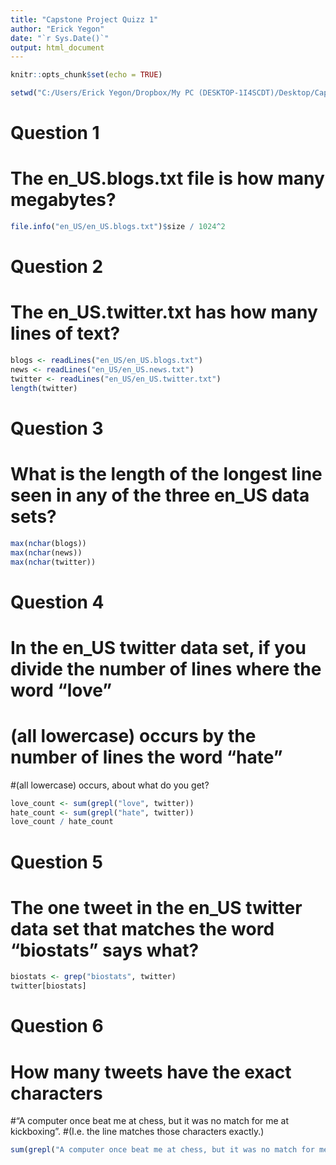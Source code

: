 ---
title: "Capstone Project Quizz 1"
author: "Erick Yegon"
date: "`r Sys.Date()`"
output: html_document
---

```{r setup, include=FALSE}
knitr::opts_chunk$set(echo = TRUE)
```

```{r}
setwd("C:/Users/Erick Yegon/Dropbox/My PC (DESKTOP-1I4SCDT)/Desktop/Capstone/final")
```

# Question 1
# The en_US.blogs.txt  file is how many megabytes?

```{r}
file.info("en_US/en_US.blogs.txt")$size / 1024^2
```
# Question 2
# The en_US.twitter.txt has how many lines of text?

```{r}
blogs <- readLines("en_US/en_US.blogs.txt")
news <- readLines("en_US/en_US.news.txt")
twitter <- readLines("en_US/en_US.twitter.txt")
length(twitter)
```

# Question 3
# What is the length of the longest line seen in any of the three en_US data sets?

```{r}
max(nchar(blogs))
max(nchar(news))
max(nchar(twitter))
```


# Question 4
# In the en_US twitter data set, if you divide the number of lines where the word "love" 
# (all lowercase) occurs by the number of lines the word "hate" 
#(all lowercase) occurs, about what do you get?

```{r}
love_count <- sum(grepl("love", twitter))
hate_count <- sum(grepl("hate", twitter))
love_count / hate_count

```

# Question 5
# The one tweet in the en_US twitter data set that matches the word "biostats" says what?

```{r}
biostats <- grep("biostats", twitter)
twitter[biostats]
```

# Question 6
# How many tweets have the exact characters 
#"A computer once beat me at chess, but it was no match for me at kickboxing". 
#(I.e. the line matches those characters exactly.)
```{r}

sum(grepl("A computer once beat me at chess, but it was no match for me at kickboxing", twitter))

```

